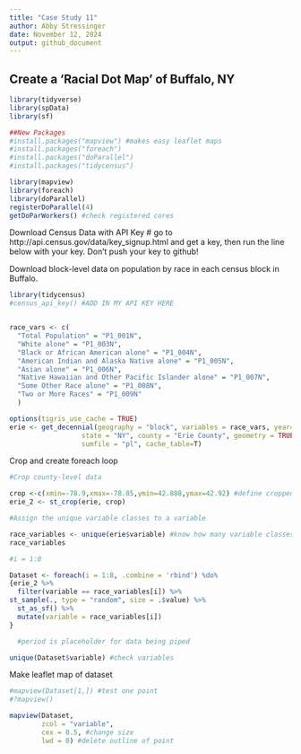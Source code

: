 ```yaml
---
title: "Case Study 11"
author: Abby Stressinger
date: November 12, 2024
output: github_document
---
```

Create a 'Racial Dot Map' of Buffalo, NY
---

```r
library(tidyverse)
library(spData)
library(sf)

##New Packages
#install.packages("mapview") #makes easy leaflet maps
#install.packages("foreach")
#install.packages("doParallel")
#install.packages("tidycensus")

library(mapview)
library(foreach)
library(doParallel)
registerDoParallel(4)
getDoParWorkers() #check registered cores
```

Download Census Data with API Key
# go to  http://api.census.gov/data/key_signup.html and get a key, then run the line below with your key.  Don't push your key to github!

Download block-level data on population by race in each census block in Buffalo.

```r
library(tidycensus)
#census_api_key() #ADD IN MY API KEY HERE


race_vars <- c(
  "Total Population" = "P1_001N",
  "White alone" = "P1_003N",
  "Black or African American alone" = "P1_004N",
  "American Indian and Alaska Native alone" = "P1_005N",
  "Asian alone" = "P1_006N",
  "Native Hawaiian and Other Pacific Islander alone" = "P1_007N",
  "Some Other Race alone" = "P1_008N",
  "Two or More Races" = "P1_009N"
  )

options(tigris_use_cache = TRUE)
erie <- get_decennial(geography = "block", variables = race_vars, year=2020,
                  state = "NY", county = "Erie County", geometry = TRUE,
                  sumfile = "pl", cache_table=T)

```


Crop and create foreach loop 
```r
#Crop county-level data

crop <-c(xmin=-78.9,xmax=-78.85,ymin=42.888,ymax=42.92) #define cropped area
erie_2 <- st_crop(erie, crop)

#Assign the unique variable classes to a variable

race_variables <- unique(erie$variable) #know how many variable classes [8]
race_variables

#i = 1:8

Dataset <- foreach(i = 1:8, .combine = 'rbind') %do%
{erie_2 %>%
  filter(variable == race_variables[i]) %>%
st_sample(., type = "random", size = .$value) %>% 
  st_as_sf() %>%
  mutate(variable = race_variables[i])
}

  #period is placeholder for data being piped

unique(Dataset$variable) #check variables
```
 
 Make leaflet map of dataset
```r
#mapview(Dataset[1,]) #test one point
#?mapview()

mapview(Dataset,
        zcol = "variable",
        cex = 0.5, #change size
        lwd = 0) #delete outline of point

```
